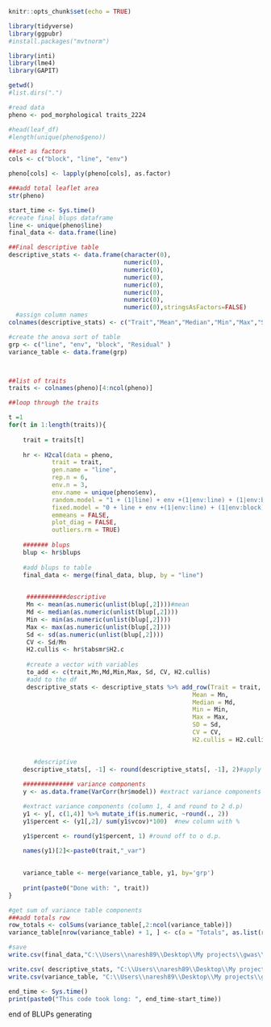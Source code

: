 
```{r setup, include=FALSE}
knitr::opts_chunk$set(echo = TRUE)
```

```{r}
library(tidyverse)
library(ggpubr)
#install.packages("mvtnorm")

library(inti)
library(lme4)
library(GAPIT)

```



```{r}
getwd()
#list.dirs(".")
```

```{r}
#read data
pheno <- pod_morphological traits_2224

#head(leaf_df)
#length(unique(pheno$geno))

##set as factors
cols <- c("block", "line", "env")

pheno[cols] <- lapply(pheno[cols], as.factor)

###add total leaflet area
str(pheno)
```

```{r}
start_time <- Sys.time()
#create final blups dataframe
line <- unique(pheno$line)
final_data <- data.frame(line)

##Final descriptive table
descriptive_stats <- data.frame(character(0), 
                                numeric(0), 
                                numeric(0),
                                numeric(0),
                                numeric(0),
                                numeric(0),
                                numeric(0),
                                numeric(0),stringsAsFactors=FALSE)
  #assign column names
colnames(descriptive_stats) <- c("Trait","Mean","Median","Min","Max","SD","CV","H2.cullis")

#create the anova sort of table
grp <- c("line", "env", "block", "Residual" )
variance_table <- data.frame(grp)



##list of traits
traits <- colnames(pheno)[4:ncol(pheno)]

##loop through the traits

t =1 
for(t in 1:length(traits)){
 
    trait = traits[t]
  
    hr <- H2cal(data = pheno,
            trait = trait,
            gen.name = "line",
            rep.n = 6,
            env.n = 3,
            env.name = unique(pheno$env),
            random.model = "1 + (1|line) + env +(1|env:line) + (1|env:block)",
            fixed.model = "0 + line + env +(1|env:line) + (1|env:block)",
            emmeans = FALSE,
            plot_diag = FALSE,
            outliers.rm = TRUE)
    
    ####### blups
    blup <- hr$blups
    
    #add blups to table
    final_data <- merge(final_data, blup, by = "line")
    

     ###########descriptive
     Mn <- mean(as.numeric(unlist(blup[,2])))#mean
     Md <- median(as.numeric(unlist(blup[,2])))
     Min <- min(as.numeric(unlist(blup[,2])))
     Max <- max(as.numeric(unlist(blup[,2])))
     Sd <- sd(as.numeric(unlist(blup[,2])))
     CV <- Sd/Mn
     H2.cullis <- hr$tabsmr$H2.c
     
     #create a vector with variables
     to_add <- c(trait,Mn,Md,Min,Max, Sd, CV, H2.cullis)
     #add to the df
     descriptive_stats <- descriptive_stats %>% add_row(Trait = trait,
                                                   Mean = Mn,
                                                   Median = Md,
                                                   Min = Min,
                                                   Max = Max,
                                                   SD = Sd,
                                                   CV = CV,
                                                   H2.cullis = H2.cullis)

     
       #descriptive
    descriptive_stats[, -1] <- round(descriptive_stats[, -1], 2)#apply to whole table
    
    ############## variance components
    y <- as.data.frame(VarCorr(hr$model)) #extract variance components as a table

    #extract variance components (column 1, 4 and round to 2 d.p)
    y1 <- y[, c(1,4)] %>% mutate_if(is.numeric, ~round(., 2))
    y1$percent <- (y1[,2]/ sum(y1$vcov)*100)  #new column with %

    y1$percent <- round(y1$percent, 1) #round off to o d.p.

    names(y1)[2]<-paste0(trait,"_var")
    
    
    variance_table <- merge(variance_table, y1, by='grp')
    
    print(paste0("Done with: ", trait))
}

#get sum of variance table components
###add totals row
row_totals <- colSums(variance_table[,2:ncol(variance_table)])
variance_table[nrow(variance_table) + 1, ] <- c(a = "Totals", as.list(row_totals))

#save
write.csv(final_data,"C:\\Users\\naresh89\\Desktop\\My projects\\gwas\\pod_prediction\\Zaki\\final data\\blups\\blups_PL.csv", row.names = F)

write.csv( descriptive_stats, "C:\\Users\\naresh89\\Desktop\\My projects\\gwas\\pod_prediction\\Zaki\\final data\\blups\\summary_PL.csv", row.names = F)
write.csv(variance_table, "C:\\Users\\naresh89\\Desktop\\My projects\\gwas\\pod_prediction\\Zaki\\final data\\blups\\variance_table_PL.csv", row.names = F)

end_time <- Sys.time()
print(paste0("This code took long: ", end_time-start_time))
```

end of BLUPs generating 